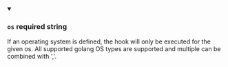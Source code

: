 
<details className="config-field" data-expandable="false" open>
<summary>

### `os` <span class="config-field-required" data-required="false">required</span> <span class="config-field-type">string</span> <span class="config-field-default"></span> <span class="config-field-enum"></span>

If an operating system is defined, the hook will only be executed for the given os.
All supported golang OS types are supported and multiple can be combined with ','.

</summary>



</details>
